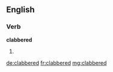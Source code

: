 ==English==

===Verb===
'''clabbered'''

# {{past of|[[clabber]]}}

[[de:clabbered]]
[[fr:clabbered]]
[[mg:clabbered]]